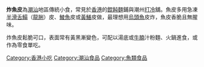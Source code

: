 {{Unreferenced|time=2019-02-07T06:29:05+00:00}}
{{noteTA
|1=zh-cn:小吃; zh-hk:小食;zh-mo:小食; zh-tw:小吃;
}}
'''炸魚皮'''為[[潮州|潮]][[汕頭|汕]]地區傳統小食，常見於[[香港|香港]]的[[餛飩麵|餛飩麵]]鋪與潮州[[打冷|打冷]]舖。魚皮多用急凍[[半滑舌鰨|半滑舌鰨]]（[[龍脷|龍脷]]）皮、[[鯪魚|鯪魚]]皮或[[黃鱔|黃鱔]]皮做，最理想用[[烏頭魚|烏頭魚]]皮炸，魚皮香脆且無腥味。

炸魚皮鬆脆可口，表面常有黃黑漸變色，可配以湯底或[[牛腩|牛腩]]汁粉麵、火鍋進食，或作為零食單吃。

{{food-stub}}

[[Category:香港小吃|Category:香港小吃]]
[[Category:潮汕食品|Category:潮汕食品]]
[[Category:魚類食品|Category:魚類食品]]